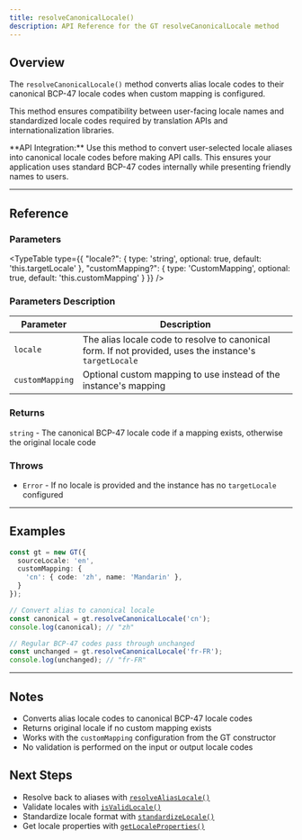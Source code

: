 ```yaml
---
title: resolveCanonicalLocale()
description: API Reference for the GT resolveCanonicalLocale method
---
```


## Overview

The `resolveCanonicalLocale()` method converts alias locale codes to their canonical BCP-47 locale codes when custom mapping is configured.


This method ensures compatibility between user-facing locale names and standardized locale codes required by translation APIs and internationalization libraries.

<Callout>
**API Integration:**
Use this method to convert user-selected locale aliases into canonical locale codes before making API calls. This ensures your application uses standard BCP-47 codes internally while presenting friendly names to users.
</Callout>

---

## Reference

### Parameters

<TypeTable
  type={{
    "locale?": {
      type: 'string',
      optional: true,
      default: 'this.targetLocale'
    },
    "customMapping?": {
      type: 'CustomMapping',
      optional: true,
      default: 'this.customMapping'
    }
  }}
/>

### Parameters Description

| Parameter | Description |
|-----------|-------------|
| `locale` | The alias locale code to resolve to canonical form. If not provided, uses the instance's `targetLocale` |
| `customMapping` | Optional custom mapping to use instead of the instance's mapping |

### Returns

`string` - The canonical BCP-47 locale code if a mapping exists, otherwise the original locale code

### Throws

- `Error` - If no locale is provided and the instance has no `targetLocale` configured

---

## Examples

```typescript
const gt = new GT({
  sourceLocale: 'en',
  customMapping: {
    'cn': { code: 'zh', name: 'Mandarin' },
  }
});

// Convert alias to canonical locale
const canonical = gt.resolveCanonicalLocale('cn');
console.log(canonical); // "zh"

// Regular BCP-47 codes pass through unchanged
const unchanged = gt.resolveCanonicalLocale('fr-FR');
console.log(unchanged); // "fr-FR"
```

---

## Notes

- Converts alias locale codes to canonical BCP-47 locale codes
- Returns original locale if no custom mapping exists
- Works with the `customMapping` configuration from the GT constructor
- No validation is performed on the input or output locale codes

## Next Steps

- Resolve back to aliases with [`resolveAliasLocale()`](/docs/core/class/methods/locales/resolveAliasLocale)
- Validate locales with [`isValidLocale()`](/docs/core/class/methods/locales/isValidLocale)
- Standardize locale format with [`standardizeLocale()`](/docs/core/class/methods/locales/standardizeLocale)
- Get locale properties with [`getLocaleProperties()`](/docs/core/class/methods/locales/getLocaleProperties)